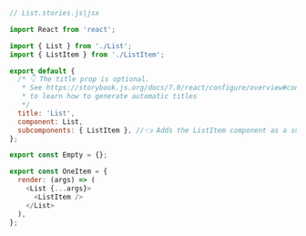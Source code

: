 ```js
// List.stories.js|jsx

import React from 'react';

import { List } from './List';
import { ListItem } from './ListItem';

export default {
  /* 👇 The title prop is optional.
   * See https://storybook.js.org/docs/7.0/react/configure/overview#configure-story-loading
   * to learn how to generate automatic titles
   */
  title: 'List',
  component: List,
  subcomponents: { ListItem }, //👈 Adds the ListItem component as a subcomponent
};

export const Empty = {};

export const OneItem = {
  render: (args) => (
    <List {...args}>
      <ListItem />
    </List>
  ),
};
```